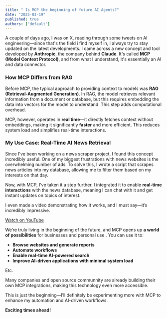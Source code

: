 ```yaml
---
title: " Is MCP the beginning of future AI Agents?"
date: "2025-03-19"
published: true
authors: ["default"]
---
```


A couple of days ago, I was on X, reading through some tweets on AI engineering—since that's the field i find myself in, I always try to stay updated on the latest developments. I came across a new concept and tool developed by **Anthropic**, the company behind **Claude**. It's called **MCP (Model Context Protocol)**, and from what I understand, it's essentially an AI and data connector.

### How MCP Differs from RAG

Before MCP, the typical approach to providing context to models was **RAG (Retrieval-Augmented Generation)**. In RAG, the model retrieves relevant information from a document or database, but this requires embedding the data into vectors for the model to understand. This step adds computational overhead.

MCP, however, operates in **real time**—it directly fetches context without embeddings, making it significantly **faster** and more efficient. This reduces system load and simplifies real-time interactions.

### My Use Case: Real-Time AI News Retrieval

Since I've been working on a news scraper project, I found this concept incredibly useful. One of my biggest frustrations with news websites is the overwhelming number of ads. To solve this, I wrote a script that scrapes news articles into my database, allowing me to filter them based on my interests on that day.

Now, with MCP, I’ve taken it a step further. I integrated it to enable **real-time interactions** with the news database, meaning I can chat with it and get instant updates on topics of interest.


I even made a video demonstrating how it works, and I must say—it’s incredibly impressive.

[Watch on YouTube](https://www.youtube.com/watch?v=LageE_65Vuc)




We’re truly living in the beginning of the future, and MCP opens up **a world of possibilities** for businesses and personal use . You can use it to:

- **Browse websites and generate reports**
- **Automate workflows**
- **Enable real-time AI-powered search**
- **Improve AI-driven applications with minimal system load**

Etc.

Many companies and open source communnity are already building their own MCP integrations, making this technology even more accessible.

This is just the beginning—I’ll definitely be experimenting more with MCP to enhance my automation and AI-driven workflows.

**Exciting times ahead!** 
